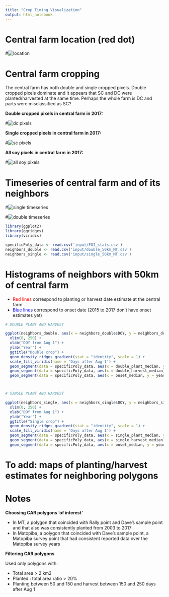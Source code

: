 ```yaml
---
title: "Crop Timing Visualization"
output: html_notebook
---
```


# **Central farm location (red dot)**

#![location](images/location.png)

# **Central farm cropping**

The central farm has both double and single cropped pixels. Double cropped pixels dominate and it appears that SC and DC were planted/harvested at the same time. Perhaps the whole farm is DC and parts were misclassified as SC?

**Double cropped pixels in central farm in 2017:**

#![dc pixels](images/double pixels.png)

**Single cropped pixels in central farm in 2017:**

#![sc pixels](images/single pixels.png)

**All soy pixels in central farm in 2017:**

#![all soy pixels](images/all pixels.png)

# **Timeseries of central farm and of its neighbors**

#![single timeseries](images/single timeseries.png)

#![double timeseries](images/double timeseries.png)

```r
library(ggplot2)
library(ggridges)
library(viridis)

specificPoly_data <- read.csv('input/FOI_stats.csv')
neighbors_double <- read.csv('input/double_50km_MT.csv') 
neighbors_single <- read.csv('input/single_50km_MT.csv')

```

# **Histograms of neighbors with 50km of central farm**

* <span style="color:red"> Red lines</span> correspond to planting or harvest date estimate at the central farm
* <span style="color:blue"> Blue lines</span> correspond to onset date (2015 to 2017 don’t have onset estimates yet)


```r
# DOUBLE PLANT AND HARVEST

ggplot(neighbors_double, aes(x = neighbors_double$DOY, y = neighbors_double$Year, height = neighbors_double$Count, group = neighbors_double$Year, fill = neighbors_double$DOY)) + 
  xlim(0, 250) +
  xlab("DOY from Aug 1") +
  ylab("Year") +
  ggtitle("Double crop") +
  geom_density_ridges_gradient(stat = "identity", scale = 1) +
  scale_fill_viridis(name = 'Days after Aug 1') +
  geom_segment(data = specificPoly_data, aes(x = double_plant_median, y = year, group = year, xend = double_plant_median, yend = year + 0.9, height = rep(100, 15), fill = double_plant_median), color = "red") +
  geom_segment(data = specificPoly_data, aes(x = double_harvest_median, y = year, group = year, xend = double_harvest_median, yend = year + 0.9, height = rep(100, 15), fill = double_harvest_median), color = "red") +
  geom_segment(data = specificPoly_data, aes(x = onset_median, y = year, group = year, xend = onset_median, yend = year + 0.9, height = rep(100, 15), fill = onset_median), color = "blue") 




```

```r
# SINGLE PLANT AND HARVEST

ggplot(neighbors_single, aes(x = neighbors_single$DOY, y = neighbors_single$Year, height = neighbors_single$Count, group = neighbors_single$Year, fill = neighbors_single$DOY)) + 
  xlim(0, 250) +
  xlab("DOY from Aug 1") +
  ylab("Year") +
  ggtitle("Single crop") +
  geom_density_ridges_gradient(stat = "identity", scale = 1) +
  scale_fill_viridis(name = 'Days after Aug 1') +
  geom_segment(data = specificPoly_data, aes(x = single_plant_median, y = year, group = year, xend = single_plant_median, yend = year + 0.9, height = rep(100, 15), fill = single_plant_median), color = "red") +
  geom_segment(data = specificPoly_data, aes(x = single_harvest_median, y = year, group = year, xend = single_harvest_median, yend = year + 0.9, height = rep(100, 15), fill = single_harvest_median), color = "red") +
  geom_segment(data = specificPoly_data, aes(x = onset_median, y = year, group = year, xend = onset_median, yend = year + 0.9, height = rep(100, 15), fill = onset_median), color = "blue") 

```

# **To add: maps of planting/harvest estimates for neighboring polygons**



# **Notes**

**Choosing CAR polygons ‘of interest’**

* In MT, a polygon that coincided with Rally point and Dave’s sample point and that also was consistently planted from 2003 to 2017
* In Matopiba, a polygon that coincided with Dave’s sample point, a Matopiba survey point that had consistent reported data over the Matopiba survey years

**Filtering CAR polygons**

Used only polygons with:

* Total area > 2 km2
* Planted : total area ratio > 20% 
* Planting between 50 and 150 and harvest between 150 and 250 days after Aug 1
